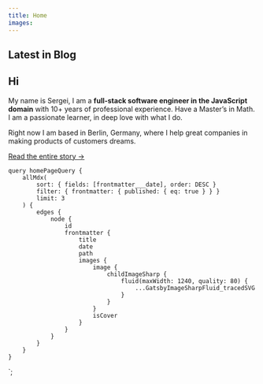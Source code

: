 ```yaml
---
title: Home
images:
---
```



<Effect>

## Latest in Blog

<Container>
    <BlogPostList data={props.data.allMdx.edges} showLink />
</Container>
</Effect>

<Effect>

## Hi

My name is Sergei, I am a **full-stack software engineer in the JavaScript domain** with 10+ years of professional experience. Have a Master’s in Math. I am a passionate learner, in deep love with what I do.

Right now I am based in Berlin, Germany, where I help great companies in making products of customers dreams.

[Read the entire story &rarr;](/story)

</Effect>

    query homePageQuery {
        allMdx(
            sort: { fields: [frontmatter___date], order: DESC }
            filter: { frontmatter: { published: { eq: true } } }
            limit: 3
        ) {
            edges {
                node {
                    id
                    frontmatter {
                        title
                        date
                        path
                        images {
                            image {
                                childImageSharp {
                                    fluid(maxWidth: 1240, quality: 80) {
                                        ...GatsbyImageSharpFluid_tracedSVG
                                    }
                                }
                            }
                            isCover
                        }
                    }
                }
            }
        }
    }
`;
